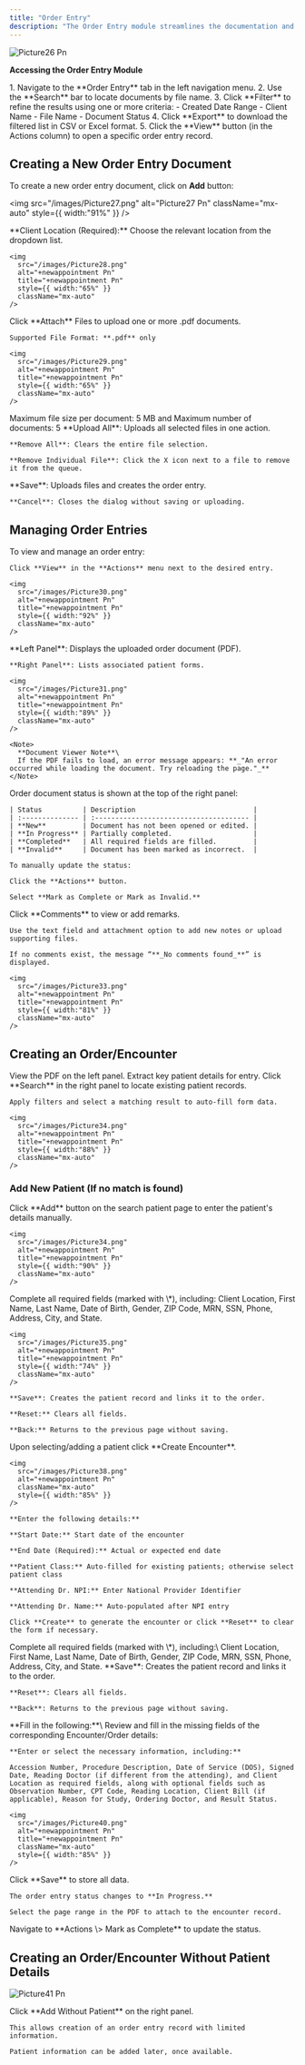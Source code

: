 ```yaml
---
title: "Order Entry"
description: "The Order Entry module streamlines the documentation and management of patient visit records. It enables users to upload, organize, and track order entry documents associated with patient appointments. This module ensures accurate record-keeping, supports workflow efficiency, and facilitates integration with patient encounters and clinical forms."
---
```


![Picture26 Pn](/images/Picture26.png)

**Accessing the Order Entry Module**

<Steps>
  <Step title="To access the Order Entry interface:" icon="chevron-down">
    1. Navigate to the **Order Entry** tab in the left navigation menu.
    2. Use the **Search** bar to locate documents by file name.
    3. Click **Filter** to refine the results using one or more criteria:
       - Created Date Range
       - Client Name
       - File Name
       - Document Status
    4. Click **Export** to download the filtered list in CSV or Excel format.
    5. Click the **View** button (in the Actions column) to open a specific order entry record.
  </Step>
</Steps>

## **Creating a New Order Entry Document**

To create a new order entry document, click on **Add** button:

<img
  src="/images/Picture27.png"
  alt="Picture27 Pn"
  className="mx-auto"
  style={{ width:"91%" }}
/>

<Steps>
  <Step title="Select Client Location">
    **Client Location (Required):** Choose the relevant location from the dropdown list.

    <img
      src="/images/Picture28.png"
      alt="+newappointment Pn"
      title="+newappointment Pn"
      style={{ width:"65%" }}
      className="mx-auto"
    />
  </Step>
  <Step title="Upload Documents">
    Click **Attach** Files to upload one or more .pdf documents.

    Supported File Format: **.pdf** only

    <img
      src="/images/Picture29.png"
      alt="+newappointment Pn"
      title="+newappointment Pn"
      style={{ width:"65%" }}
      className="mx-auto"
    />
  </Step>
  <Step title="Upload Constraints:">
    Maximum file size per document: 5 MB and Maximum number of documents: 5
  </Step>
  <Step title="Manage File Uploads">
    **Upload All**: Uploads all selected files in one action.

    **Remove All**: Clears the entire file selection.

    **Remove Individual File**: Click the X icon next to a file to remove it from the queue.
  </Step>
  <Step title="Finalize or Cancel">
    **Save**: Uploads files and creates the order entry.

    **Cancel**: Closes the dialog without saving or uploading.
  </Step>
</Steps>

## Managing Order Entries

<Steps>
  <Step title="Viewing Order Details">
    To view and manage an order entry:

    Click **View** in the **Actions** menu next to the desired entry.

    <img
      src="/images/Picture30.png"
      alt="+newappointment Pn"
      title="+newappointment Pn"
      style={{ width:"92%" }}
      className="mx-auto"
    />
  </Step>
  <Step title="The interface will open in a split view">
    **Left Panel**: Displays the uploaded order document (PDF).

    **Right Panel**: Lists associated patient forms.

    <img
      src="/images/Picture31.png"
      alt="+newappointment Pn"
      title="+newappointment Pn"
      style={{ width:"89%" }}
      className="mx-auto"
    />

    <Note>
      **Document Viewer Note**\
      If the PDF fails to load, an error message appears: **_"An error occurred while loading the document. Try reloading the page."_**
    </Note>
  </Step>
  <Step title="Understanding Document Status">
    Order document status is shown at the top of the right panel:

    | Status          | Description                             |
    | :-------------- | :-------------------------------------- |
    | **New**         | Document has not been opened or edited. |
    | **In Progress** | Partially completed.                    |
    | **Completed**   | All required fields are filled.         |
    | **Invalid**     | Document has been marked as incorrect.  |

    To manually update the status:

    Click the **Actions** button.

    Select **Mark as Complete or Mark as Invalid.**
  </Step>
  <Step title="Adding Comments">
    Click **Comments** to view or add remarks.

    Use the text field and attachment option to add new notes or upload supporting files.

    If no comments exist, the message “**_No comments found_**” is displayed.

    <img
      src="/images/Picture33.png"
      alt="+newappointment Pn"
      title="+newappointment Pn"
      style={{ width:"81%" }}
      className="mx-auto"
    />
  </Step>
</Steps>

## **Creating an Order/Encounter**

<Steps>
  <Step title="Review Patient Information">
    View the PDF on the left panel. Extract key patient details for entry.
  </Step>
  <Step title="Search or Add Patient">
    Click **Search** in the right panel to locate existing patient records.

    Apply filters and select a matching result to auto-fill form data.

    <img
      src="/images/Picture34.png"
      alt="+newappointment Pn"
      title="+newappointment Pn"
      style={{ width:"88%" }}
      className="mx-auto"
    />
  </Step>
</Steps>

### **Add New Patient (If no match is found)**

<Steps>
  <Step title="Add new patient">
    Click **Add** button on the search patient page to enter the patient's details manually.

    <img
      src="/images/Picture34.png"
      alt="+newappointment Pn"
      title="+newappointment Pn"
      style={{ width:"90%" }}
      className="mx-auto"
    />
  </Step>
  <Step title="Complete all required fields">
    Complete all required fields (marked with \*), including: Client Location, First Name, Last Name, Date of Birth, Gender, ZIP Code, MRN, SSN, Phone, Address, City, and State.

    <img
      src="/images/Picture35.png"
      alt="+newappointment Pn"
      title="+newappointment Pn"
      style={{ width:"74%" }}
      className="mx-auto"
    />

    **Save**: Creates the patient record and links it to the order.

    **Reset:** Clears all fields.

    **Back:** Returns to the previous page without saving.
  </Step>
  <Step title=" Add Encounter">
    Upon selecting/adding a patient click **Create Encounter**.

    <img
      src="/images/Picture38.png"
      alt="+newappointment Pn"
      className="mx-auto"
      style={{ width:"85%" }}
    />

    **Enter the following details:**

    **Start Date:** Start date of the encounter

    **End Date (Required):** Actual or expected end date

    **Patient Class:** Auto-filled for existing patients; otherwise select patient class

    **Attending Dr. NPI:** Enter National Provider Identifier

    **Attending Dr. Name:** Auto-populated after NPI entry

    Click **Create** to generate the encounter or click **Reset** to clear the form if necessary.
  </Step>
  <Step title="Complete all required fields (marked with *), including:">
    Complete all required fields (marked with \*), including:\
    Client Location, First Name, Last Name, Date of Birth, Gender, ZIP Code, MRN, SSN, Phone, Address, City, and State.
  </Step>
  <Step title="Save">
    **Save**: Creates the patient record and links it to the order.

    **Reset**: Clears all fields.

    **Back**: Returns to the previous page without saving.
  </Step>
  <Step title="Review and Populate Encounter/Order Fields">
    **Fill in the following:**\
    Review and fill in the missing fields of the corresponding Encounter/Order details:

    **Enter or select the necessary information, including:**

    Accession Number, Procedure Description, Date of Service (DOS), Signed Date, Reading Doctor (if different from the attending), and Client Location as required fields, along with optional fields such as Observation Number, CPT Code, Reading Location, Client Bill (if applicable), Reason for Study, Ordering Doctor, and Result Status.

    <img
      src="/images/Picture40.png"
      alt="+newappointment Pn"
      title="+newappointment Pn"
      className="mx-auto"
      style={{ width:"85%" }}
    />
  </Step>
  <Step title="Save and Attach Document">
    Click **Save** to store all data.

    The order entry status changes to **In Progress.**

    Select the page range in the PDF to attach to the encounter record.
  </Step>
  <Step title="Mark the Order as Complete">
    Navigate to **Actions \> Mark as Complete** to update the status.
  </Step>
</Steps>

## Creating an Order/Encounter Without Patient Details

![Picture41 Pn](/images/Picture41.png)

<Steps>
  <Step title="If patient details are unavailable:" icon="chevron-down">
    Click **Add Without Patient** on the right panel.

    This allows creation of an order entry record with limited information.

    Patient information can be added later, once available.
  </Step>
</Steps>